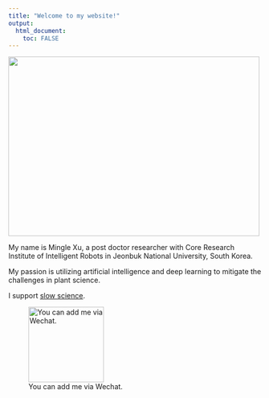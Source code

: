 ```yaml
---
title: "Welcome to my website!"
output: 
  html_document:
    toc: FALSE
---
```


![](./data/Mingle.jpg){height="357px" width="500px"}

My name is Mingle Xu, a post doctor researcher with Core Research Institute of Intelligent Robots
in Jeonbuk National University, South Korea.

My passion is utilizing artificial intelligence and deep learning to mitigate the challenges in plant science.

I support [slow science](https://en.wikipedia.org/wiki/Slow_science).

![You can add me via Wechat.](./data/wechat.jpg){width="150px"}